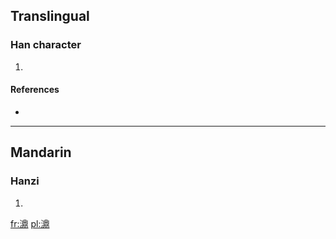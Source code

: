 ==Translingual==

===Han character===
{{Han char|rn=85|rad=水|as=13|sn=16|four=3612<sub>7</sub>|canj=水月山中 (EBUL)}}

# {{defn|Han|sort=水13}}

====References====
* {{Han ref|kx=0655.040|dkj=18458|hdz=31740.090|uh=6FCE|ud=28622|bh=E9EE|bd=59886}}

----

==Mandarin==

===Hanzi===
{{cmn-hanzi|pin=[[dǐng]] ([[ding3]])|wg=ting<sup>3</sup>}}

# {{defn|Mandarin|sort=水13}}

[[fr:濎]]
[[pl:濎]]